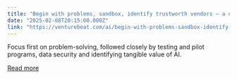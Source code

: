 ```yaml
---
title: "Begin with problems, sandbox, identify trustworth vendors — a quick guide to getting started with AI"
date: "2025-02-08T20:15:00.000Z"
link: "https://venturebeat.com/ai/begin-with-problems-sandbox-identify-trustworth-vendors-a-quick-guide-to-getting-started-with-ai/"
---
```


Focus first on problem-solving, followed closely by testing and pilot programs, data security and identifying tangible value of AI.

[Read more](https://venturebeat.com/ai/begin-with-problems-sandbox-identify-trustworth-vendors-a-quick-guide-to-getting-started-with-ai/)
